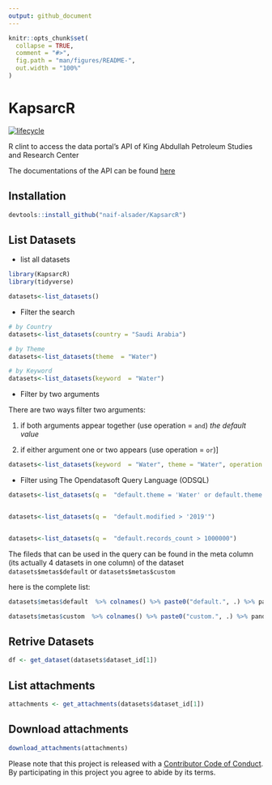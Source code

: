 ```yaml
---
output: github_document
---
```





<!-- README.md is generated from README.Rmd. Please edit that file -->

```r
knitr::opts_chunk$set(
  collapse = TRUE,
  comment = "#>",
  fig.path = "man/figures/README-",
  out.width = "100%"
)
```

# KapsarcR

<!-- badges: start -->
[![lifecycle](https://img.shields.io/badge/lifecycle-experimental-orange.svg)](https://www.tidyverse.org/lifecycle/#experimental)
<!-- badges: end -->

R clint to access the data portal's API of King Abdullah Petroleum Studies and Research Center

The documentations of the API can be found [here](https://datasource.kapsarc.org/api/v2/console#!/)



## Installation


``` r
devtools::install_github("naif-alsader/KapsarcR")
```

## List Datasets


* list all datasets

```r
library(KapsarcR)
library(tidyverse)

datasets<-list_datasets()

```


* Filter the search

```r
# by Country
datasets<-list_datasets(country = "Saudi Arabia")

# by Theme
datasets<-list_datasets(theme  = "Water")

# by Keyword
datasets<-list_datasets(keyword  = "Water")


```


* Filter by two arguments

There are two ways filter two arguments:


1. if both arguments appear together (use operation = `and`) *the default value*


2. if either argument one or two appears (use operation = `or`)]

```r

datasets<-list_datasets(keyword  = "Water", theme = "Water", operation = "or")

```


* Filter using The Opendatasoft Query Language (ODSQL) 


```r
datasets<-list_datasets(q =  "default.theme = 'Water' or default.theme = 'Transportation'")


datasets<-list_datasets(q =  "default.modified > '2019'")


datasets<-list_datasets(q =  "default.records_count > 1000000")
```


The fileds that can be used in the query can be found in the meta column (its actually 4 datasets in one column) of the dataset `datasets$metas$default` or `datasets$metas$custom`

here is the complete list:

```r
datasets$metas$default  %>% colnames() %>% paste0("default.", .) %>% pander::pander()
```

```r
datasets$metas$custom  %>% colnames() %>% paste0("custom.", .) %>% pander::pander()
```


## Retrive Datasets

```r
df <- get_dataset(datasets$dataset_id[1])
```


## List attachments 

```r
attachments <- get_attachments(datasets$dataset_id[1])
```


## Download attachments

```r
download_attachments(attachments)
```




Please note that this project is released with a [Contributor Code of Conduct](CODE_OF_CONDUCT.md).
  By participating in this project you agree to abide by its terms.
